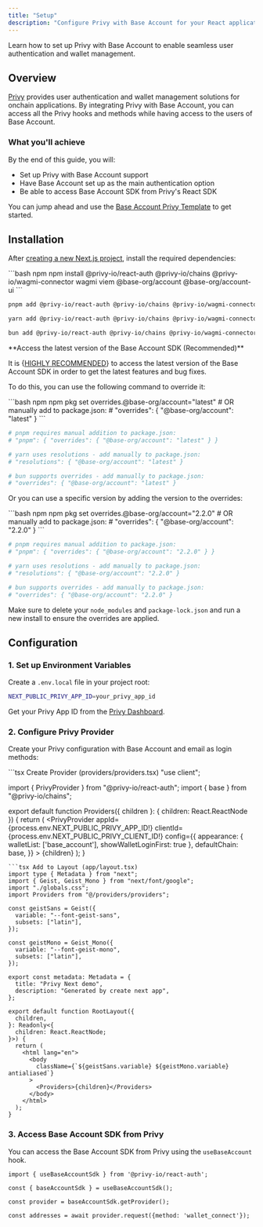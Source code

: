 ```yaml
---
title: "Setup"
description: "Configure Privy with Base Account for your React application"
---
```



Learn how to set up Privy with Base Account to enable seamless user authentication and wallet management.

## Overview

[Privy](https://www.privy.io/) provides user authentication and wallet management solutions for onchain applications.
By integrating Privy with Base Account,
you can access all the Privy hooks and methods
while having access to the users of Base Account.

### What you'll achieve

By the end of this guide, you will:

- Set up Privy with Base Account support
- Have Base Account set up as the main authentication option
- Be able to access Base Account SDK from Privy's React SDK

You can jump ahead and use the [Base Account Privy Template](https://github.com/base/base-account-privy) to get started.

<GithubRepoCard
  title="Base Account Privy Template"
  githubUrl="https://github.com/base/base-account-privy"
/>

## Installation

After [creating a new Next.js project](https://nextjs.org/docs/app/getting-started/installation), install the required dependencies:

<CodeGroup>
```bash npm
npm install @privy-io/react-auth @privy-io/chains @privy-io/wagmi-connector wagmi viem @base-org/account @base-org/account-ui
```

```bash pnpm
pnpm add @privy-io/react-auth @privy-io/chains @privy-io/wagmi-connector wagmi viem @base-org/account @base-org/account-ui
```

```bash yarn
yarn add @privy-io/react-auth @privy-io/chains @privy-io/wagmi-connector wagmi viem @base-org/account @base-org/account-ui
```

```bash bun
bun add @privy-io/react-auth @privy-io/chains @privy-io/wagmi-connector wagmi viem @base-org/account @base-org/account-ui
```

</CodeGroup>

<Tip>
**Access the latest version of the Base Account SDK (Recommended)**

It is {<u>HIGHLY RECOMMENDED</u>} to access the latest version of the Base Account SDK in order to get the latest features and bug fixes.

To do this, you can use the following command to override it:

<CodeGroup>
```bash npm
npm pkg set overrides.@base-org/account="latest"
# OR manually add to package.json:
# "overrides": { "@base-org/account": "latest" }
```

```bash pnpm
# pnpm requires manual addition to package.json:
# "pnpm": { "overrides": { "@base-org/account": "latest" } }
```

```bash yarn
# yarn uses resolutions - add manually to package.json:
# "resolutions": { "@base-org/account": "latest" }
```

```bash bun
# bun supports overrides - add manually to package.json:
# "overrides": { "@base-org/account": "latest" }
```

</CodeGroup>

Or you can use a specific version by adding the version to the overrides:

<CodeGroup>
```bash npm
npm pkg set overrides.@base-org/account="2.2.0"
# OR manually add to package.json:
# "overrides": { "@base-org/account": "2.2.0" }
```

```bash pnpm
# pnpm requires manual addition to package.json:
# "pnpm": { "overrides": { "@base-org/account": "2.2.0" } }
```

```bash yarn
# yarn uses resolutions - add manually to package.json:
# "resolutions": { "@base-org/account": "2.2.0" }
```

```bash bun
# bun supports overrides - add manually to package.json:
# "overrides": { "@base-org/account": "2.2.0" }
```

</CodeGroup>

Make sure to delete your `node_modules` and `package-lock.json` and run a new install to ensure the overrides are applied.

</Tip>

## Configuration

### 1. Set up Environment Variables

Create a `.env.local` file in your project root:

```bash
NEXT_PUBLIC_PRIVY_APP_ID=your_privy_app_id
```

Get your Privy App ID from the [Privy Dashboard](https://dashboard.privy.io/).

### 2. Configure Privy Provider

Create your Privy configuration with Base Account and email as login methods:

<CodeGroup>
```tsx Create Provider (providers/providers.tsx)
"use client";

import { PrivyProvider } from "@privy-io/react-auth";
import { base } from "@privy-io/chains";

export default function Providers({ children }: { children: React.ReactNode }) {
  return (
    <PrivyProvider
      appId={process.env.NEXT_PUBLIC_PRIVY_APP_ID!}
      clientId={process.env.NEXT_PUBLIC_PRIVY_CLIENT_ID!}
      config={{
        appearance: {
          walletList: ['base_account'],
          showWalletLoginFirst: true
        },
        defaultChain: base,
      }}
    >
      {children}
    </PrivyProvider>
  );
}
```
```tsx Add to Layout (app/layout.tsx)
import type { Metadata } from "next";
import { Geist, Geist_Mono } from "next/font/google";
import "./globals.css";
import Providers from "@/providers/providers";

const geistSans = Geist({
  variable: "--font-geist-sans",
  subsets: ["latin"],
});

const geistMono = Geist_Mono({
  variable: "--font-geist-mono",
  subsets: ["latin"],
});

export const metadata: Metadata = {
  title: "Privy Next demo",
  description: "Generated by create next app",
};

export default function RootLayout({
  children,
}: Readonly<{
  children: React.ReactNode;
}>) {
  return (
    <html lang="en">
      <body
        className={`${geistSans.variable} ${geistMono.variable} antialiased`}
      >
        <Providers>{children}</Providers>
      </body>
    </html>
  );
}
```
</CodeGroup>

### 3. Access Base Account SDK from Privy

You can access the Base Account SDK from Privy using the `useBaseAccount` hook.

```tsx Get the SDK instance
import { useBaseAccountSdk } from '@privy-io/react-auth';

const { baseAccountSdk } = useBaseAccountSdk();

const provider = baseAccountSdk.getProvider();

const addresses = await provider.request({method: 'wallet_connect'});

```


